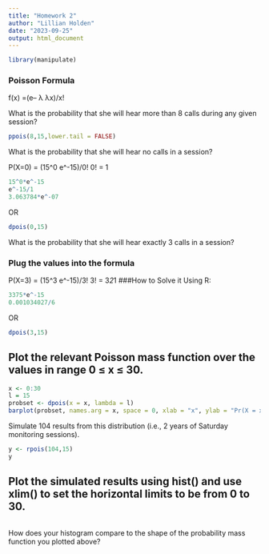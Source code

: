 ```yaml
---
title: "Homework 2"
author: "Lillian Holden"
date: "2023-09-25"
output: html_document 
---
```


```r
library(manipulate)
```
### Poisson Formula
f(x) =(e– λ λx)/x!


What is the probability that she will hear more than 8 calls during any given session?

```r
ppois(8,15,lower.tail = FALSE)
```

What is the probability that she will hear no calls in a session?

P(X=0) = (15^0 e^-15)/0!
0! = 1
```r
15^0*e^-15
e^-15/1
3.063784*e^-07
```

OR

```r
dpois(0,15)
```

What is the probability that she will hear exactly 3 calls in a session?

### Plug the values into the formula
P(X=3) = (15^3 e^-15)/3!
3! = 3*2*1
###How to Solve it Using R:
```r
3375*e^-15
0.001034027/6
```

OR

```r
dpois(3,15)
```

## Plot the relevant Poisson mass function over the values in range 0 ≤ x ≤ 30.
```r
x <- 0:30
l = 15
probset <- dpois(x = x, lambda = l)
barplot(probset, names.arg = x, space = 0, xlab = "x", ylab = "Pr(X = x)", main = "Probability Mass Function")
```

Simulate 104 results from this distribution (i.e., 2 years of Saturday monitoring sessions).

```r
y <- rpois(104,15)
y
```

## Plot the simulated results using hist() and use xlim() to set the horizontal limits to be from 0 to 30. 

```r

```

How does your histogram compare to the shape of the probability mass function you plotted above?
